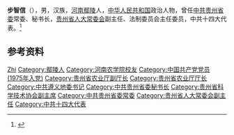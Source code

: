 '''步智信'''（{{bd|1941年|4月}}），男，汉族，[[河南|河南]][[鄢陵|鄢陵]]人，[[中华人民共和国|中华人民共和国]]政治人物，曾任[[中共贵州省委|中共贵州省委]]常委、秘书长，[[贵州省人大常委会|贵州省人大常委会]]副主任、法制委员会主任委员，中共十四大代表。<ref>{{Cite web|title=贵州省人大常委会副主任  步智信|url=http://www.gz.xinhuanet.com/ztpd/gzzw/contents/ld-bzx.htm|accessdate=2020-07-08|work=新华社贵州分社|archiveurl=https://web.archive.org/web/20200101152805/http://www.gz.xinhuanet.com/ztpd/gzzw/contents/ld-bzx.htm|archivedate=2020-01-01}}</ref>

== 参考资料 ==
{{reflist}}

{{中国人物小作品}}

{{Authority control}}
{{DEFAULTSORT:Bu步}}
[[Category:步姓|Zhi]]
[[Category:鄢陵人|Category:鄢陵人]]
[[Category:河南农学院校友|Category:河南农学院校友]]
[[Category:中国共产党党员_(1975年入党)|Category:中国共产党党员 (1975年入党)]]
[[Category:贵州省农业厅副厅长|Category:贵州省农业厅副厅长]]
[[Category:贵州省农业厅厅长|Category:贵州省农业厅厅长]]
[[Category:中共遵义地委书记|Category:中共遵义地委书记]]
[[Category:中共贵州省委秘书长|Category:中共贵州省委秘书长]]
[[Category:贵州省科学技术协会副主席|Category:贵州省科学技术协会副主席]]
[[Category:中共贵州省委常委|Category:中共贵州省委常委]]
[[Category:贵州省人大常委会副主任|Category:贵州省人大常委会副主任]]
[[Category:中共十四大代表|Category:中共十四大代表]]
